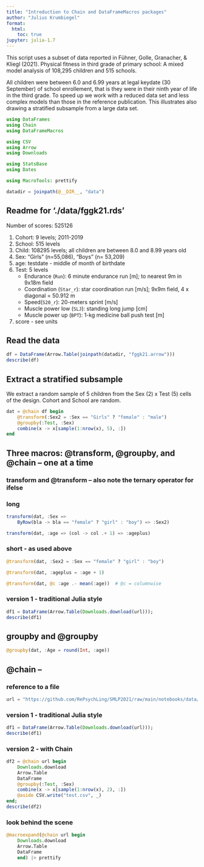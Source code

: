 ```yaml
---
title: "Introduction to Chain and DataFrameMacros packages"
author: "Julius Krumbiegel"
format:
  html:
    toc: true
jupyter: julia-1.7
---
```


This script uses a subset of data reported in Fühner, Golle, Granacher, & Kliegl (2021). Physical fitness in third grade of primary school: A mixed model analysis of 108,295 children and 515 schools.

All children were between 6.0 and 6.99 years at legal keydate (30 September) of school enrollement, that is they were in their ninth year of life in the third grade. To speed up we work with a reduced data set and less complex models than those in the reference publication. This illustrates also drawing a stratified subsample from a large data set.

```julia
using DataFrames
using Chain
using DataFrameMacros

using CSV
using Arrow
using Downloads

using StatsBase
using Dates

using MacroTools: prettify

datadir = joinpath(@__DIR__, "data")
```

## Readme for './data/fggk21.rds'

Number of scores: 525126

 1. Cohort: 9 levels; 2011-2019
 2. School: 515 levels 
 3. Child: 108295 levels; all children are between 8.0 and 8.99 years old
 4. Sex: "Girls" (n=55,086), "Boys" (n= 53,209)
 5. age: testdate - middle of month of birthdate 
 6. Test: 5 levels
     + Endurance (`Run`):  6 minute endurance run [m]; to nearest 9m in 9x18m field
     + Coordination (`Star_r`): star coordination run [m/s]; 9x9m field, 4 x diagonal = 50.912 m
     + Speed(`S20_r`): 20-meters sprint [m/s]
     + Muscle power low (`SLJ`): standing long jump [cm] 
     + Muscle power up (`BPT`): 1-kg medicine ball push test [m] 
 7. score - see units

## Read the data

```julia
df = DataFrame(Arrow.Table(joinpath(datadir, "fggk21.arrow")))
describe(df)
```

## Extract a stratified subsample

We extract a random sample of 5 children from the Sex (2) x Test (5) cells of the design. Cohort and School are random.

```julia
dat = @chain df begin
    @transform(:Sex2 = :Sex == "Girls" ? "female" : "male")
   	@groupby(:Test, :Sex)
   	combine(x -> x[sample(1:nrow(x), 5), :])
end
```

## Three macros:  @transform, @groupby, and @chain -- one at a time

### transform and @transform -- also note the ternary operator for ifelse


### long

```julia
transform(dat, :Sex =>
    ByRow(bla -> bla == "female" ? "girl" : "boy") => :Sex2)
```

```julia
transform(dat, :age => (col -> col .+ 1) => :ageplus)
```

### short - as used above

```julia
@transform(dat, :Sex2 = :Sex == "female" ? "girl" : "boy")
```

```julia
@transform(dat, :ageplus = :age + 1)
```

```julia
@transform(dat, @c :age .- mean(:age))  # @c = columnwise
```

### version 1 - traditional Julia style
```jl
df1 = DataFrame(Arrow.Table(Downloads.download(url)));
describe(df1)
```
## groupby and @groupby

```julia
@groupby(dat, :Age = round(Int, :age))
```

## @chain  -- 

### reference to a file

```julia
url = "https://github.com/RePsychLing/SMLP2021/raw/main/notebooks/data/fggk21.arrow"
```


### version 1 - traditional Julia style

```julia
df1 = DataFrame(Arrow.Table(Downloads.download(url)));
describe(df1)
```

### version 2 - with Chain
```julia
df2 = @chain url begin
    Downloads.download
    Arrow.Table
    DataFrame
    @groupby(:Test, :Sex)
    combine(x -> x[sample(1:nrow(x), 2), :])
    @aside CSV.write("test.csv", _)
end;
describe(df2)
```

### look behind the scene
```julia
@macroexpand(@chain url begin
    Downloads.download
    Arrow.Table
    DataFrame
    end) |> prettify
```